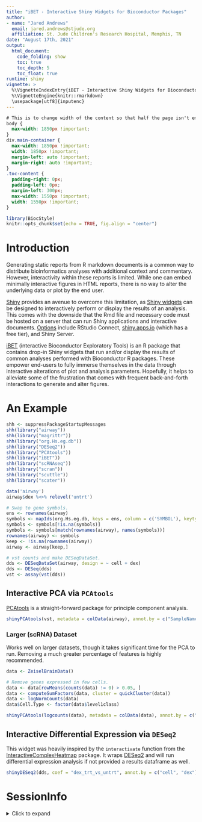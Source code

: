 ```yaml
---
title: "iBET - Interactive Shiny Widgets for Bioconductor Packages"
author: 
- name: "Jared Andrews"
  email: jared.andrews@stjude.org
  affiliation: St. Jude Children's Research Hospital, Memphis, TN
date: "August 17th, 2021"
output: 
  html_document:
    code_folding: show
    toc: true
    toc_depth: 5
    toc_float: true	 
runtime: shiny
vignette: >
  %\VignetteIndexEntry{iBET - Interactive Shiny Widgets for Bioconductor Packages}
  %\VignetteEngine{knitr::rmarkdown}
  \usepackage[utf8]{inputenc}
---
```


```css
# This is to change width of the content so that half the page isn't empty as it is by default.
body {
  max-width: 1850px !important;
}
div.main-container {
  max-width: 1850px !important;
  width: 1850px !important;
  margin-left: auto !important;
  margin-right: auto !important;
}
.toc-content {
  padding-right: 0px;
  padding-left: 0px;
  margin-left: 300px;
  max-width: 1550px !important;
  width: 1550px !important;
}
```

```r
library(BiocStyle)
knitr::opts_chunk$set(echo = TRUE, fig.align = "center")
```

# Introduction

Generating static reports from R markdown documents is a common way to distribute bioinformatics analyses with additional context and commentary. However, interactivity within these reports is limited. While one can embed minimally interactive figures in HTML reports, there is no way to alter the underlying data or plot by the end user.

[Shiny](https://shiny.rstudio.com/) provides an avenue to overcome this limitation, as [Shiny widgets](https://bookdown.org/yihui/rmarkdown/shiny-widgets.html) can be designed to interactively perform or display the results of an analysis. This comes with the downside that the Rmd file and necessary code must be hosted on a server that can run Shiny applications and interactive documents. [Options](https://www.rstudio.com/products/shiny/shiny-server/) include RStudio Connect, [shiny.apps.io](shiny.apps.io) (which has a free tier), and Shiny Server.

[iBET](https://github.com/j-andrews7/iBET) (interactive Bioconductor Exploratory Tools) is an R package that contains drop-in Shiny widgets that run and/or display the results of common analyses performed with Bioconductor R packages. These empower end-users to fully immerse themselves in the data through interactive alterations of plot and analysis parameters. Hopefully, it helps to alleviate some of the frustration that comes with frequent back-and-forth interactions to generate and alter figures.

# An Example

```r
shh <- suppressPackageStartupMessages
shh(library("airway"))
shh(library("magrittr"))
shh(library("org.Hs.eg.db"))
shh(library("DESeq2"))
shh(library("PCAtools"))
shh(library("iBET"))
shh(library("scRNAseq"))
shh(library("scran"))
shh(library("scuttle"))
shh(library("scater"))

data('airway')
airway$dex %<>% relevel('untrt')

# Swap to gene symbols.
ens <- rownames(airway)
symbols <- mapIds(org.Hs.eg.db, keys = ens, column = c('SYMBOL'), keytype = 'ENSEMBL')
symbols <- symbols[!is.na(symbols)]
symbols <- symbols[match(rownames(airway), names(symbols))]
rownames(airway) <- symbols
keep <- !is.na(rownames(airway))
airway <- airway[keep,]

# vst counts and make DESeqDataSet.
dds <- DESeqDataSet(airway, design = ~ cell + dex)
dds <- DESeq(dds)
vst <- assay(vst(dds))
```

## Interactive PCA via `PCAtools`

[PCAtools](https://bioconductor.org/packages/release/bioc/html/PCAtools.html) is a straight-forward package for principle component analysis.

```r
shinyPCAtools(vst, metadata = colData(airway), annot.by = c("SampleName", "cell", "dex"), color.by = "dex", shape.by = "cell", height = 850)
```


### Larger (scRNA) Dataset

Works well on larger datasets, though it takes significant time for the PCA to run. Removing a much greater percentage of features is highly recommended.

```r
data <- ZeiselBrainData()

# Remove genes expressed in few cells.
data <- data[rowMeans(counts(data) != 0) > 0.05, ]
data <- computeSumFactors(data, cluster = quickCluster(data))
data <- logNormCounts(data)
data$Cell.Type <- factor(data$level1class)

shinyPCAtools(logcounts(data), metadata = colData(data), annot.by = c("Cell.Type", "tissue", "age"), color.by = "Cell.Type", removeVar = 0.9)
```

## Interactive Differential Expression via `DESeq2`

This widget was heavily inspired by the `interactivate` function from the [InteractiveComplexHeatmap](https://bioconductor.org/packages/release/bioc/html/InteractiveComplexHeatmap.html) package. It wraps [DESeq2](https://bioconductor.org/packages/release/bioc/html/DESeq2.html) and will run differential expression analysis if not provided a results dataframe as well.

```r
shinyDESeq2(dds, coef = "dex_trt_vs_untrt", annot.by = c("cell", "dex"))
```

# SessionInfo

<details>

<summary>Click to expand</summary>

```r
sessionInfo()
```

</details>
